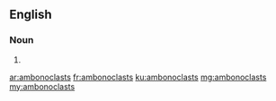 ==English==

===Noun===
{{head|en|plural}}

# {{plural of|ambonoclast|lang=en}}

[[ar:ambonoclasts]]
[[fr:ambonoclasts]]
[[ku:ambonoclasts]]
[[mg:ambonoclasts]]
[[my:ambonoclasts]]